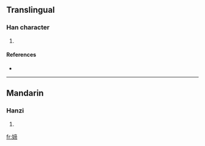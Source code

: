 ==Translingual==

===Han character===
{{Han char|rn=38|rad=女|as=09|sn=12|four=|canj=女卜月月 (VYBB)}}

# {{defn|Han|sort=女09}}

====References====
* {{Han ref|kx=0266.140|dkj=06475|dj=0533.190|hdz=21068.130|uh=5A82|ud=23170}}

----

==Mandarin==

===Hanzi===
{{cmn-hanzi|pin=[[tí]] ([[ti2]])|wg=t'i<sup>2</sup>}}

# {{defn|Mandarin|sort=女09}}

[[fr:媂]]